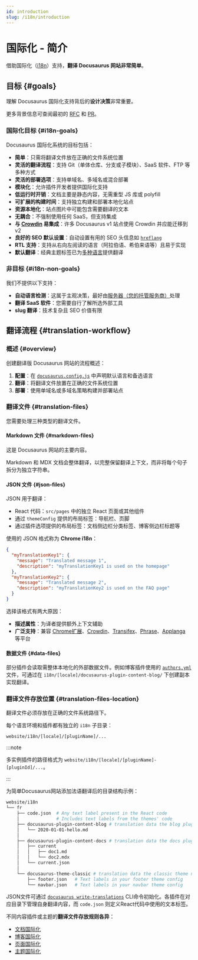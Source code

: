 ```yaml
---
id: introduction
slug: /i18n/introduction
---
```


# 国际化 - 简介

借助国际化（[i18n](https://en.wikipedia.org/wiki/Internationalization_and_localization)）支持，**翻译 Docusaurus 网站非常简单**。

## 目标 {#goals}

理解 Docusaurus 国际化支持背后的**设计决策**非常重要。

更多背景信息可查阅最初的 [RFC](https://github.com/facebook/docusaurus/issues/3317) 和 [PR](https://github.com/facebook/docusaurus/pull/3325)。

### 国际化目标 {#i18n-goals}

Docusaurus 国际化系统的目标包括：

- **简单**：只需将翻译文件放在正确的文件系统位置
- **灵活的翻译流程**：支持 Git（单体仓库、分支或子模块）、SaaS 软件、FTP 等多种方式
- **灵活的部署选项**：支持单域名、多域名或混合部署
- **模块化**：允许插件开发者提供国际化支持
- **低运行时开销**：文档主要是静态内容，无需重型 JS 库或 polyfill
- **可扩展的构建时间**：支持独立构建和部署本地化站点
- **资源本地化**：站点图片中可能包含需要翻译的文本
- **无耦合**：不强制使用任何 SaaS，但支持集成
- **与 [Crowdin](https://crowdin.com/) 易集成**：许多 Docusaurus v1 站点使用 Crowdin 并应能迁移到 v2
- **良好的 SEO 默认设置**：自动设置有用的 SEO 头信息如 [`hreflang`](https://developers.google.com/search/docs/advanced/crawling/localized-versions)
- **RTL 支持**：支持从右向左阅读的语言（阿拉伯语、希伯来语等）且易于实现
- **默认翻译**：经典主题标签已为[多种语言](https://github.com/facebook/docusaurus/tree/main/packages/docusaurus-theme-translations/locales)提供翻译

### 非目标 {#i18n-non-goals}

我们不提供以下支持：

- **自动语言检测**：这属于主观决策，最好由[服务器（您的托管服务商）](../deployment.mdx)处理
- **翻译 SaaS 软件**：您需要自行了解所选外部工具
- **slug 翻译**：技术复杂且 SEO 价值有限

## 翻译流程 {#translation-workflow}

### 概述 {#overview}

创建翻译版 Docusaurus 网站的流程概述：

1. **配置**：在 [`docusaurus.config.js`](../api/docusaurus.config.js.mdx#i18n) 中声明默认语言和备选语言
2. **翻译**：将翻译文件放置在正确的文件系统位置
3. **部署**：使用单域名或多域名策略构建并部署站点

### 翻译文件 {#translation-files}

您需要处理三种类型的翻译文件。

#### Markdown 文件 {#markdown-files}

这是 Docusaurus 网站的主要内容。

Markdown 和 MDX 文档会整体翻译，以完整保留翻译上下文，而非将每个句子拆分为独立字符串。

#### JSON 文件 {#json-files}

JSON 用于翻译：

- React 代码：`src/pages` 中的独立 React 页面或其他组件
- 通过 `themeConfig` 提供的布局标签：导航栏、页脚
- 通过插件选项提供的布局标签：文档侧边栏分类标签、博客侧边栏标题等

使用的 JSON 格式称为 **Chrome i18n**：

```json
{
  "myTranslationKey1": {
    "message": "Translated message 1",
    "description": "myTranslationKey1 is used on the homepage"
  },
  "myTranslationKey2": {
    "message": "Translated message 2",
    "description": "myTranslationKey2 is used on the FAQ page"
  }
}
```

选择该格式有两大原因：

- **描述属性**：为译者提供额外上下文辅助
- **广泛支持**：兼容 [Chrome扩展](https://developer.chrome.com/docs/extensions/mv2/i18n-messages/)、[Crowdin](https://support.crowdin.com/file-formats/chrome-json/)、[Transifex](https://docs.transifex.com/formats/chrome-json)、[Phrase](https://help.phrase.com/help/chrome-json-messages)、[Applanga](https://www.applanga.com/docs/formats/chrome_i18n_json) 等平台

#### 数据文件 {#data-files}

部分插件会读取需整体本地化的外部数据文件。例如博客插件使用的 [`authors.yml`](../blog.mdx#global-authors) 文件，可通过在 `i18n/[locale]/docusaurus-plugin-content-blog/` 下创建副本实现翻译。

### 翻译文件存放位置 {#translation-files-location}

翻译文件必须存放在正确的文件系统路径下。

每个语言环境和插件都有独立的 `i18n` 子目录：

```
website/i18n/[locale]/[pluginName]/...
```

:::note

多实例插件的路径格式为 `website/i18n/[locale]/[pluginName]-[pluginId]/...`。

:::

为简单Docusaurus网站添加法语翻译后的目录结构示例：

```bash
website/i18n
└── fr
    ├── code.json  # Any text label present in the React code
    │              # Includes text labels from the themes' code
    ├── docusaurus-plugin-content-blog # translation data the blog plugin needs
    │   └── 2020-01-01-hello.md
    │
    ├── docusaurus-plugin-content-docs # translation data the docs plugin needs
    │   ├── current
    │   │   ├── doc1.md
    │   │   └── doc2.mdx
    │   └── current.json
    │
    └── docusaurus-theme-classic # translation data the classic theme needs
        ├── footer.json   # Text labels in your footer theme config
        └── navbar.json   # Text labels in your navbar theme config
```

JSON文件可通过 [`docusaurus write-translations`](../cli.mdx#docusaurus-write-translations-sitedir) CLI命令初始化。各插件在对应目录下管理自身翻译内容，而 `code.json` 则定义React代码中使用的文本标签。

不同内容插件或主题的**翻译文件存放规则各异**：

- [文档国际化](../api/plugins/plugin-content-docs.mdx#i18n)
- [博客国际化](../api/plugins/plugin-content-blog.mdx#i18n)
- [页面国际化](../api/plugins/plugin-content-pages.mdx#i18n)
- [主题国际化](../api/themes/theme-configuration.mdx#i18n)
